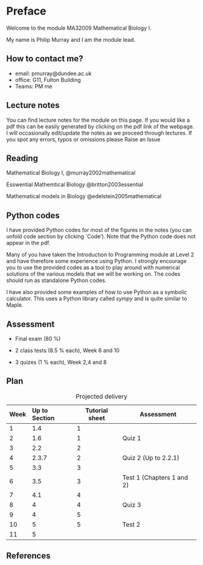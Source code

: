 # Preface {.unnumbered}


Welcome to the module MA32009 Mathematical Biology I.

My name is Philip Murray and I am the module lead.

## How to contact me?

* email: pmurray@dundee.ac.uk
* office: G11, Fulton Building
* Teams: PM me


## Lecture notes
You can find lecture notes for the module on this page. If you would like a pdf this can be easily generated by clicking on the pdf link of the  webpage. I will occasionally edit/update the notes as we proceed through lectures. If you spot any errors, typos or omissions please Raise an Issue

## Reading 
Mathematical Biology I, @murray2002mathematical

Esswential Mathemtical Biology @britton2003essential

Mathematical models in Biology @edelstein2005mathematical

## Python codes

I have provided Python codes for most of the figures in the notes (you can unfold code section by clicking `Code'). Note that the Python code does not appear in the pdf.

 Many of you have taken the Introduction to Programming module at Level 2 and have therefore some experience using Python. I strongly encourage you to use the provided codes as a tool to play around with numerical solutions of the various models that we will be working on. The codes should run as standalone Python codes.

 I have also provided some examples of how to use Python as a symbolic calculator. This uses a Python library called *sympy* and is quite similar to Maple. 

## Assessment
 
* Final exam (80 \%)

* 2 class tests (8.5 \% each), Week 6 and 10

* 3 quizes (1 \% each), Week 2,4 and 8

## Plan

| Week | Up to Section | Tutorial sheet| Assessment |
|-------|:---|-----| ---|
| 1     | 1.4  |   1 |  |
| 2     | 1.6  |   1 | Quiz 1|
| 3     | 2.2  |   2 |        |
| 4     | 2.3.7  |   2 | Quiz 2 (Up to 2.2.1) |
| 5     | 3.3  |   3 |
| 6     | 3.5  |   3 | Test 1  (Chapters 1 and 2)|
| 7     | 4.1  |   4 | |
| 8     | 4  |   4 | Quiz 3|
| 9     | 4  |   5 | |
| 10    | 5  |   5 | Test 2|
| 11    | 5  |    |
: Projected delivery

## References
